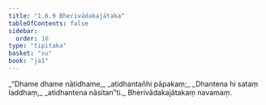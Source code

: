 ```yaml
---
title: "1.6.9 Bherivādakajātaka"
tableOfContents: false
sidebar:
  order: 10
type: "tipitaka"
basket: "su"
book: "ja1"
---
```



<DynamicBreadcrumb />

<Division number="59" book="ja1" bookNo="22" page="14">

<Paragraph number="129" type="verses" book="ja1">
_“Dhame dhame nātidhame,_  
_atidhantañhi pāpakaṃ;_  
_Dhantena hi sataṃ laddhaṃ,_  
_atidhantena nāsitan”ti._  


</Paragraph>
</Division>

<Paragraph number="130" type="center" book="ja1">
Bherivādakajātakaṃ navamaṃ.
</Paragraph>